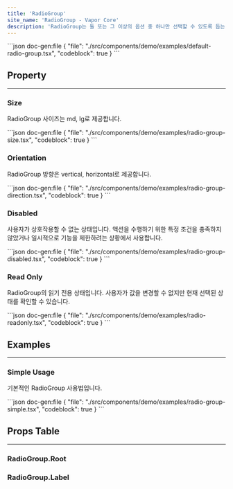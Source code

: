 ```yaml
---
title: 'RadioGroup'
site_name: 'RadioGroup - Vapor Core'
description: 'RadioGroup는 둘 또는 그 이상의 옵션 중 하나만 선택할 수 있도록 돕는 입력 컴포넌트입니다.'
---
```


<Demo name="default-radio-group">
```json doc-gen:file
{
    "file": "./src/components/demo/examples/default-radio-group.tsx",
    "codeblock": true
}
```
</Demo>

## Property

---

### Size

RadioGroup 사이즈는 md, lg로 제공합니다.

<Demo name="radio-group-size">
```json doc-gen:file
{
    "file": "./src/components/demo/examples/radio-group-size.tsx",
    "codeblock": true
}
```
</Demo>

### Orientation

RadioGroup 방향은 vertical, horizontal로 제공합니다.

<Demo name="radio-group-direction">
```json doc-gen:file
{
    "file": "./src/components/demo/examples/radio-group-direction.tsx",
    "codeblock": true
}
```
</Demo>

### Disabled

사용자가 상호작용할 수 없는 상태입니다. 액션을 수행하기 위한 특정 조건을 충족하지 않았거나 일시적으로 기능을 제한하려는 상황에서 사용합니다.

<Demo name="radio-group-disabled">
```json doc-gen:file
{
    "file": "./src/components/demo/examples/radio-group-disabled.tsx",
    "codeblock": true
}
```
</Demo>

### Read Only

RadioGroup의 읽기 전용 상태입니다. 사용자가 값을 변경할 수 없지만 현재 선택된 상태를 확인할 수 있습니다.

<Demo name="radio-readonly">
```json doc-gen:file
{
    "file": "./src/components/demo/examples/radio-readonly.tsx",
    "codeblock": true
}
```
</Demo>

## Examples

---

### Simple Usage

기본적인 RadioGroup 사용법입니다.

<Demo name="radio-group-simple">
```json doc-gen:file
{
    "file": "./src/components/demo/examples/radio-group-simple.tsx",
    "codeblock": true
}
```
</Demo>

## Props Table

---

### RadioGroup.Root

<NewComponentPropsTable componentName="radio-group-root" />

### RadioGroup.Label

<NewComponentPropsTable componentName="radio-group-label" />
